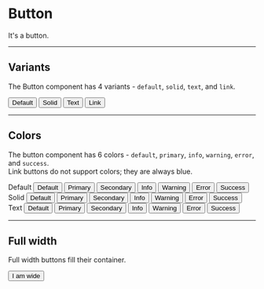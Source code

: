
# Button

It's a button.

-----
## Variants

The Button component has 4 variants - `default`, `solid`, `text`, and `link`.

<ComponentPreview>
  <SpaceBetween>
    <Button>Default</Button>
    <Button variant='solid'>Solid</Button>
    <Button variant='text'>Text</Button>
    <Button variant='link'>Link</Button>
  </SpaceBetween>
</ComponentPreview>

-----
## Colors

The button component has 6 colors - `default`, `primary`, `info`, `warning`, `error`, and `success`.  
Link buttons do not support colors; they are always blue.

<ComponentPreview>
  <div>
    Default
    <SpaceBetween>
      <Button>Default</Button>
      <Button color='primary'>Primary</Button>
      <Button color='secondary'>Secondary</Button>
      <Button color='info'>Info</Button>
      <Button color='warning'>Warning</Button>
      <Button color='error'>Error</Button>
      <Button color='success'>Success</Button>
    </SpaceBetween>
  </div>
  <div>
    Solid
    <SpaceBetween>
      <Button variant='solid'>Default</Button>
      <Button variant='solid' color='primary'>Primary</Button>
      <Button variant='solid' color='secondary'>Secondary</Button>
      <Button variant='solid' color='info'>Info</Button>
      <Button variant='solid' color='warning'>Warning</Button>
      <Button variant='solid' color='error'>Error</Button>
      <Button variant='solid' color='success'>Success</Button>
    </SpaceBetween>
  </div>
  <div>
    Text
    <SpaceBetween>
      <Button variant='text'>Default</Button>
      <Button variant='text' color='primary'>Primary</Button>
      <Button variant='text' color='secondary'>Secondary</Button>
      <Button variant='text' color='info'>Info</Button>
      <Button variant='text' color='warning'>Warning</Button>
      <Button variant='text' color='error'>Error</Button>
      <Button variant='text' color='success'>Success</Button>
    </SpaceBetween>
  </div>
</ComponentPreview>

-----
## Full width

Full width buttons fill their container.

<ComponentPreview>
  <Button fullWidth>I am wide</Button>
</ComponentPreview>
